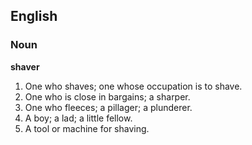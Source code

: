 ==English==

===Noun===

'''shaver'''

#One who shaves; one whose occupation is to shave.
#One who is close in bargains; a sharper.
#One who fleeces; a pillager; a plunderer.
#A boy; a lad; a little fellow.
#A tool or machine for shaving.